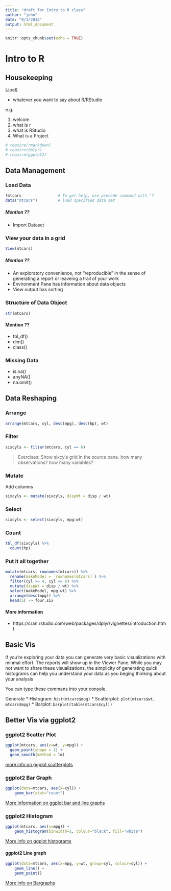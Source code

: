 ```yaml
---
title: "draft for Intro to R class"
author: "john"
date: "9/1/2016"
output: html_document
---
```


```r
knitr::opts_chunk$set(echo = TRUE)
```


# Intro to R


## Housekeeping

[Joel]

* whatever you want to say about R/RStudio

e.g.

1. welcom
2. what is r
3. what is RStudio
4. What is a Project

```r
# require(rmarkdown)
# require(dplyr)
# require(ggplot2)
```



## Data Management

### Load Data
```r
?mtcars                # To get help, use precede command with '?' 
data("mtcars")         # load specified data set
```

##### Mention ??

* Import Dataset 

### View your data in a grid
```r
View(mtcars)
```
##### Mention  ??

* An exploratory convenience, not "reproducible" in the sense of generating a report or leaveing a trail of your work
* Environment Pane has information about data objects
* View output has sorting 


### Structure of Data Object

```r
str(mtcars)
```

#### Mention ??
* tbl_df()
* dim()
* class()


### Missing Data

* is.na()
* anyNA()
* na.omit()

## Data Reshaping 

### Arrange

```r
arrange(mtcars, cyl, desc(mpg), desc(hp), wt)
```

### Filter

```r
sixcyls <- filter(mtcars, cyl == 6)
```

> Exercises:  Show sixcyls grid in the source pane.  how many observations?  how many variables?

### Mutate

Add columns
```r
sixcyls <- mutate(sixcyls, dispWt = disp / wt)
```


### Select
```r
sixcyls <- select(sixcyls, mpg:wt)
```


### Count
```r
tbl_df(sixcyls) %>% 
  count(hp)
```


### Put it all together
```r

mutate(mtcars, rownames(mtcars)) %>% 
  rename(makeModel = `rownames(mtcars)`) %>% 
  filter(cyl >= 4, cyl <= 6) %>% 
  mutate(dispWt = disp / wt) %>% 
  select(makeModel, mpg:wt) %>%
  arrange(desc(mpg)) %>% 
  head(5) -> four.six

```

#### More information 

* https://cran.rstudio.com/web/packages/dplyr/vignettes/introduction.html 



## Basic Vis

If you're exploring your data you can generate very basic visualizations with minmal effort.  The reports will show up in the Viewer Pane.  While you may not want to share these visualizations, the simplicity of generating quick histograms can help you understand your data as you beging thinking about your analysis

You can type these commans into your console.

Generate
* Histogram:  `hist(mtcars$mpg)`
* Scatterplot: `plot(mtcars$wt, mtcars$mpg)`
* Barplot:  `barplot(table(mtcars$cyl))`


## Better Vis via ggplot2

### ggplot2 Scatter Plot
```r
ggplot(mtcars, aes(x=wt, y=mpg)) +
  geom_point(shape = 1) + 
  geom_smooth(method = lm)
```

[more info on ggplot scatterplots](http://www.cookbook-r.com/Graphs/Scatterplots_(ggplot2)/)


### ggplot2 Bar Graph
```r
ggplot(data=mtcars, aes(x=cyl)) +
    geom_bar(stat="count")
```

[More Information on ggplot bar and line graphs](http://www.cookbook-r.com/Graphs/Bar_and_line_graphs_(ggplot2)/)

### ggplot2 Histogram
```r
ggplot(mtcars, aes(x=mpg)) +
    geom_histogram(binwidth=1, colour="black", fill="white")
```

[More info on ggplot histograms](http://www.cookbook-r.com/Graphs/Plotting_distributions_(ggplot2))

#### ggplot2 Line graph
```r
ggplot(data=mtcars, aes(x=mpg, y=wt, group=cyl, colour=cyl)) +
    geom_line() +
    geom_point()
```

[More info on Bargraphs](http://www.cookbook-r.com/Graphs/Bar_and_line_graphs_(ggplot2)/)


